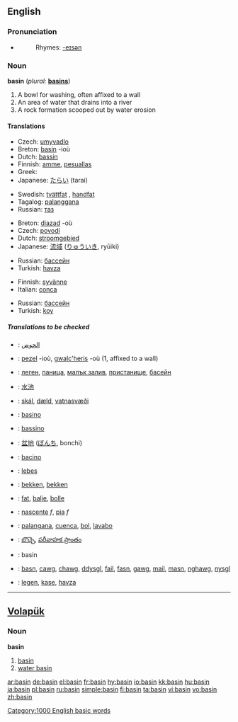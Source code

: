 ==English==
{{wikipedia}}

===Pronunciation===
*{{audio|en-us-basin.ogg|Audio (US)}}
*:Rhymes: [[Rhymes:English:-eɪsən|-eɪsən]]

===Noun===
'''basin'''  (''plural:'' '''[[basins]]''')

# A bowl for washing, often affixed to a wall
# An area of water that drains into a river
# A rock formation scooped out by water erosion

====Translations====
{{trans-top|A bowl for washing, often affixed to a wall}}
*Czech: [[umyvadlo]] {{n}}
*Breton: [[basin]] {{f}} -ioù
*Dutch: [[bassin]] {{n}}
*Finnish: [[amme]], [[pesuallas]]
*Greek: {{t|el|νιπτήρας|m}}
*Japanese: [[たらい]] (tarai)
{{trans-mid}}
*Swedish: [[tvättfat]] {{n}}, [[handfat]] {{n}}
*Tagalog: [[palanggana]] {{n}}
*Russian: [[таз]]
{{trans-bottom}}

{{trans-top|An area of water that drains into a river}}
*Breton: [[diazad]] {{m}} -où
*Czech: [[povodí]] {{n}}
*Dutch: [[stroomgebied]] {{n}}
*Japanese: [[流域]] ([[りゅういき]], ryūiki)
{{trans-mid}}
*Russian: [[бассейн]]
*Turkish: [[havza]]
{{trans-bottom}}

{{trans-top|A rock formation scooped out by water erosion}}
*Finnish: [[syvänne]]
*Italian: [[conca]]
{{trans-mid}}
*Russian: [[бассейн]]
*Turkish: [[koy]]
{{trans-bottom}}

=====Translations to be checked=====
{{checktrans}}
{{top}}
*{{ttbc|Arabic}}: [[الحوض]]
*{{ttbc|Breton}}: [[pezel]] {{f}} -ioù, [[gwalc'heris]] {{m}} -où (1, affixed to a wall)
*{{ttbc|Bulgarian}}: [[леген]], [[паница]], [[малък залив]], [[пристанище]], [[басейн]]
*{{ttbc|Chinese}}: [[水池 ]]
*{{ttbc|Icelandic}}: [[skál]], [[dæld]], [[vatnasvæði]]
*{{ttbc|Ido}}: [[basino]]
*{{ttbc|Interlingua}}: [[bassino]]
*{{ttbc|Japanese}}: [[盆地]] ([[ぼんち]], bonchi)
*{{ttbc|Italian}}: [[bacino]]
{{mid}}
*{{ttbc|Latin}}: [[lebes]]
*{{ttbc|Dutch}}: [[bekken]], [[bekken]]
*{{ttbc|Norwegian}}: [[fat]], [[balje]], [[bolle]]
*{{ttbc|Portuguese}}: [[nascente]] ''f'', [[pia]] ''f''
*{{ttbc|Spanish}}: [[palangana]], [[cuenca]], [[bol]], [[lavabo]]
*{{ttbc|Telugu}}: [[బొచ్చె]], [[పరీవాహక ప్రాంతం]]
*{{ttbc|Volapük}}: basin
*{{ttbc|Welsh}}: [[basn]], [[cawg]], [[chawg]], [[ddysgl]], [[fail]], [[fasn]], [[gawg]], [[mail]], [[masn]], [[nghawg]], [[nysgl]]
*{{ttbc|Turkish}}: [[legen]], [[kase]], [[havza]]
{{bottom}}

[[Category:1000 English basic words]]

----

==[[Volapük]]==

===Noun===
'''basin'''

# [[basin]]
# [[water basin]]

[[ar:basin]]
[[de:basin]]
[[el:basin]]
[[fr:basin]]
[[hy:basin]]
[[io:basin]]
[[kk:basin]]
[[hu:basin]]
[[ja:basin]]
[[pl:basin]]
[[ru:basin]]
[[simple:basin]]
[[fi:basin]]
[[ta:basin]]
[[vi:basin]]
[[vo:basin]]
[[zh:basin]]